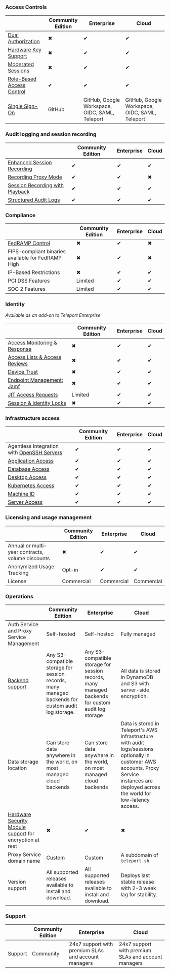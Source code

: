 ### Access Controls

||Community Edition|Enterprise|Cloud|
|---|---|---|---|
|[Dual Authorization](../access-controls/guides/dual-authz.mdx)|✖|✔|✔|
|[Hardware Key Support](../access-controls/guides/hardware-key-support.mdx)|✖|✔|✔|
|[Moderated Sessions](../access-controls/guides/moderated-sessions.mdx)|✖|✔|✔|
|[Role-Based Access Control](../access-controls/guides/role-templates.mdx)|✔|✔|✔|
|[Single Sign-On](../access-controls/sso.mdx)|GitHub|GitHub, Google Workspace, OIDC, SAML, Teleport|GitHub, Google Workspace, OIDC, SAML, Teleport|

### Audit logging and session recording

||Community Edition|Enterprise|Cloud|
|---|---|---|---|
|[Enhanced Session Recording](../enroll-resources/server-access/guides/bpf-session-recording.mdx)|✔|✔|✔|
|[Recording Proxy Mode](../enroll-resources/server-access/guides/recording-proxy-mode.mdx)|✔|✔|✖|
|[Session Recording with Playback](../architecture/session-recording.mdx)|✔|✔|✔|
|[Structured Audit Logs](../reference/audit.mdx)|✔|✔|✔|

### Compliance

||Community Edition|Enterprise|Cloud|
|---|---|---|---|
|[FedRAMP Control](../access-controls/compliance-frameworks/fedramp.mdx)|✖|✔|✖|
|FIPS-compliant binaries available for FedRAMP High|✖|✔|✖|
|IP-Based Restrictions|✖|✔|✔|
|PCI DSS Features|Limited|✔|✔|
|SOC 2 Features|Limited|✔|✔|

### Identity

_Available as an add-on to Teleport Enterprise_

||Community Edition|Enterprise|Cloud|
|---|---|---|---|
|[Access Monitoring & Response](../access-controls/access-monitoring.mdx)|✖|✔|✔|
|[Access Lists & Access Reviews](../access-controls/access-lists.mdx)|✖|✔|✔|
|[Device Trust](../access-controls/device-trust/guide.mdx)|✖|✔|✔|
|[Endpoint Management: Jamf](../access-controls/device-trust/jamf-integration.mdx)|✖|✔|✔|
|[JIT Access Requests](../access-controls/guides/dual-authz.mdx)|Limited|✔|✔|
|[Session & Identity Locks](../access-controls/guides/locking.mdx)|✖|✔|✔|

### Infrastructure access

||Community Edition|Enterprise|Cloud|
|---|---|---|---|
|Agentless Integration with [OpenSSH Servers](../enroll-resources/server-access/openssh/openssh.mdx)|✔|✔|✔|
|[Application Access](../enroll-resources/application-access/getting-started.mdx)|✔|✔|✔|
|[Database Access](../enroll-resources/database-access/getting-started.mdx)|✔|✔|✔|
|[Desktop Access](../enroll-resources/desktop-access/introduction.mdx)|✔|✔|✔|
|[Kubernetes Access](../enroll-resources/kubernetes-access/getting-started.mdx)|✔|✔|✔|
|[Machine ID](../enroll-resources/machine-id/getting-started.mdx)|✔|✔|✔|
|[Server Access](../enroll-resources/server-access/getting-started.mdx)|✔|✔|✔|

### Licensing and usage management

||Community Edition|Enterprise|Cloud|
|---|---|---|---|
|Annual or multi-year contracts, volume discounts|✖|✔|✔|
|Anonymized Usage Tracking|Opt-in|✔|✔|
|License|Commercial|Commercial|Commercial|

### Operations

||Community Edition|Enterprise|Cloud|
|---|---|---|---|
|Auth Service and Proxy Service Management|Self-hosted|Self-hosted|Fully managed|
|[Backend support](../reference/backends.mdx)|Any S3-compatible storage for session records, many managed backends for custom audit log storage.|Any S3-compatible storage for session records, many managed backends for custom audit log storage|All data is stored in DynamoDB and S3 with server-side encryption.|
|Data storage location|Can store data anywhere in the world, on most managed cloud backends|Can store data anywhere in the world, on most managed cloud backends|Data is stored in Teleport's AWS infrastructure with audit logs/sessions optionally in customer AWS accounts. Proxy Service instances are deployed across the world for low-latency access.|
|[Hardware Security Module support](../choose-an-edition/teleport-enterprise/hsm.mdx) for encryption at rest|✖|✔|✖|
|Proxy Service domain name|Custom|Custom|A subdomain of `teleport.sh`|
|Version support|All supported releases available to install and download.|All supported releases available to install and download.|Deploys last stable release with 2-3 week lag for stability.|

### Support

||Community Edition|Enterprise|Cloud|
|---|---|---|---|
|Support|Community|24x7 support with premium SLAs and account managers|24x7 support with premium SLAs and account managers|

